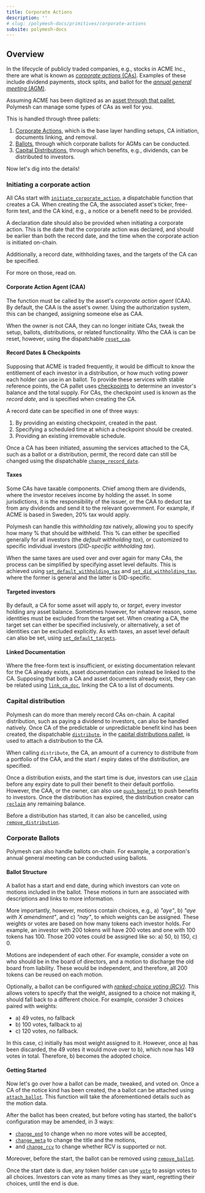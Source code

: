 ```yaml
---
title: Corporate Actions
description: ''
# slug: /polymesh-docs/primitives/corporate-actions
subsite: polymesh-docs
---
```


## Overview

[ca]: https://en.wikipedia.org/wiki/Corporate_action
[agm]: https://en.wikipedia.org/wiki/Annual_general_meeting
[asset]: https://github.com/PolymathNetwork/polymesh_docs/blob/master/Polymesh/docs/assets.md
[pallet_ca]: https://docs.polymesh.live/pallet_corporate_actions/index.html
[pallet_ballot]: https://docs.polymesh.live/pallet_corporate_actions/ballot/index.html
[pallet_dist]: https://docs.polymesh.live/pallet_corporate_actions/distribution/index.html
[checkpoints]: https://github.com/PolymathNetwork/polymesh_docs/blob/master/Polymesh/docs/assets.md#checkpoints
[`initiate_corporate_action`]: https://docs.polymesh.live/pallet_corporate_actions/enum.Call.html#variant.initiate_corporate_action
[`reset_caa`]: https://docs.polymesh.live/pallet_corporate_actions/enum.Call.html#variant.remove_ca
[`change_record_date`]: https://docs.polymesh.live/pallet_corporate_actions/enum.Call.html#variant.change_record_date
[`set_default_withholding_tax`]: https://docs.polymesh.live/pallet_corporate_actions/enum.Call.html#variant.set_default_withholding_tax
[`set_did_withholding_tax`]: https://docs.polymesh.live/pallet_corporate_actions/enum.Call.html#variant.set_did_withholding_tax
[`set_default_targets`]: https://docs.polymesh.live/pallet_corporate_actions/enum.Call.html#variant.set_default_targets
[`link_ca_doc`]: https://docs.polymesh.live/pallet_corporate_actions/enum.Call.html#variant.link_ca_doc
[`distribute`]: https://docs.polymesh.live/pallet_corporate_actions/distribution/enum.Call.html#variant.distribute
[`claim`]: https://docs.polymesh.live/pallet_corporate_actions/distribution/enum.Call.html#variant.claim
[`push_benefit`]: https://docs.polymesh.live/pallet_corporate_actions/distribution/enum.Call.html#variant.push_benefit
[`reclaim`]: https://docs.polymesh.live/pallet_corporate_actions/distribution/enum.Call.html#variant.reclaim
[`remove_distribution`]: https://docs.polymesh.live/pallet_corporate_actions/distribution/enum.Call.html#variant.remove_distribution
[`attach_ballot`]: https://docs.polymesh.live/pallet_corporate_actions/ballot/enum.Call.html#variant.attach_ballot
[rcv]: https://en.wikipedia.org/wiki/Ranked_voting
[`change_end`]: https://docs.polymesh.live/pallet_corporate_actions/ballot/enum.Call.html#variant.change_end
[`change_meta`]: https://docs.polymesh.live/pallet_corporate_actions/ballot/enum.Call.html#variant.change_meta
[`change_rcv`]: https://docs.polymesh.live/pallet_corporate_actions/ballot/enum.Call.html#variant.change_rcv
[`remove_ballot`]: https://docs.polymesh.live/pallet_corporate_actions/ballot/enum.Call.html#variant.remove_ballot
[`vote`]: https://docs.polymesh.live/pallet_corporate_actions/ballot/enum.Call.html#variant.vote

In the lifecycle of publicly traded companies, e.g., stocks in ACME Inc., there are what is known as [_corporate actions_ (CAs)][ca]. Examples of these include dividend payments, stock splits, and ballot for the [_annual general meeting_ (AGM)][agm].

Assuming ACME has been digitized as an [asset through that pallet][asset], Polymesh can manage some types of CAs as well for you.

This is handled through three pallets:

1. [Corporate Actions][pallet_ca], which is the base layer handling setups, CA initiation, documents linking, and removal.
2. [Ballots][pallet_ballot], through which corporate ballots for AGMs can be conducted.
3. [Capital Distributions][pallet_dist], through which benefits, e.g., dividends, can be distributed to investors.

Now let's dig into the details!

### Initiating a corporate action

All CAs start with [`initiate_corporate_action`], a dispatchable function that creates a CA.
When creating the CA, the associated asset's ticker, free-form text, and the CA kind, e.g., a notice or a benefit need to be provided.

A declaration date should also be provided when initiating a corporate action. This is the date that the corporate action was declared, and should be earlier than both the record date, and the time when the corporate action is initiated on-chain.

Additionally, a record date, withholding taxes, and the targets of the CA can be specified.

For more on those, read on.

#### Corporate Action Agent (CAA)

The function must be called by the asset's _corporate action agent_ (CAA). By default, the CAA is the asset's owner. Using the authorization system, this can be changed, assigning someone else as CAA.

When the owner is not CAA, they can no longer initiate CAs, tweak the setup, ballots, distributions, or related functionality. Who the CAA is can be reset, however, using the dispatchable [`reset_caa`].

#### Record Dates & Checkpoints

Supposing that ACME is traded frequently, it would be difficult to know the entitlement of each investor in a distribution, or how much voting power each holder can use in an ballot.
To provide these services with stable reference points, the CA pallet uses [checkpoints] to determine an investor's balance and the total supply.
For CAs, the checkpoint used is known as the _record date_, and is specified when creating the CA.

A record date can be specified in one of three ways:

1. By providing an existing checkpoint, created in the past.
2. Specifying a scheduled time at which a checkpoint should be created.
3. Providing an existing irremovable schedule.

Once a CA has been initiated, assuming the services attached to the CA, such as a ballot or a distribution, permit, the record date can still be changed using the dispatchable [`change_record_date`].

#### Taxes

Some CAs have taxable components. Chief among them are dividends, where the investor receives income by holding the asset. In some jurisdictions, it is the responsibility of the issuer, or the CAA to deduct tax from any dividends and send it to the relevant government. For example, if ACME is based in Sweden, 20% tax would apply.

Polymesh can handle this _withholding tax_ natively, allowing you to specify how many % that should be withheld. This % can either be specified generally for all investors (the _default withholding tax_), or customized to specific individual investors (_DID-specific withholding tax_).

When the same taxes are used over and over again for many CAs, the process can be simplified by specifying asset level defaults. This is achieved using [`set_default_withholding_tax`] and [`set_did_withholding_tax`], where the former is general and the latter is DID-specific.

#### Targeted investors

By default, a CA for some asset will apply to, or _target_, every investor holding any asset balance. Sometimes however, for whatever reason, some identities must be excluded from the target set. When creating a CA, the target set can either be specified inclusively, or alternatively, a set of identities can be excluded explicitly. As with taxes, an asset level default can also be set, using [`set_default_targets`].

#### Linked Documentation

Where the free-form text is insufficient, or existing documentation relevant for the CA already exists, asset documentation can instead be linked to the CA. Supposing that both a CA and asset documents already exist, they can be related using [`link_ca_doc`], linking the CA to a list of documents.

### Capital distribution

Polymesh can do more than merely record CAs on-chain. A capital distribution, such as paying a dividend to investors, can also be handled natively. Once CA of the predictable or unpredictable benefit kind has been created, the dispatchable [`distribute`], in the [capital distributions pallet][pallet_dist], is used to attach a distribution to the CA.

When calling `distribute`, the CA, an amount of a currency to distribute from a portfolio of the CAA, and the start / expiry dates of the distribution, are specified.

Once a distribution exists, and the start time is due, investors can use [`claim`] before any expiry date to pull their benefit to their default portfolio. However, the CAA, or the owner, can also use [`push_benefit`] to push benefits to investors. Once the distribution has expired, the distribution creator can [`reclaim`] any remaining balance.

Before a distribution has started, it can also be cancelled, using [`remove_distribution`].

### Corporate Ballots

Polymesh can also handle ballots on-chain. For example, a corporation's annual general meeting can be conducted using ballots.

#### Ballot Structure

A ballot has a start and end date, during which investors can vote on motions included in the ballot. These motions in turn are associated with descriptions and links to more information.

More importantly, however, motions contain choices, e.g., a) _"aye"_, b) _"aye with X amendment"_, and c) _"nay"_, to which weights can be assigned. These weights or votes are based on how many tokens each investor holds. For example, an investor with 200 tokens will have 200 votes and one with 100 tokens has 100. Those 200 votes could be assigned like so: a) 50, b) 150, c) 0.

Motions are independent of each other. For example, consider a vote on who should be in the board of directors, and a motion to discharge the old board from liability. These would be independent, and therefore, all 200 tokens can be reused on each motion.

Optionally, a ballot can be configured with [_ranked-choice voting (RCV)_][rcv]. This allows voters to specify that the weight, assigned to a choice not making it, should fall back to a different choice. For example, consider 3 choices paired with weights:

- a) 49 votes, no fallback
- b) 100 votes, fallback to a)
- c) 120 votes, no fallback.

In this case, c) initially has most weight assigned to it. However, once a) has been discarded, the 49 votes it would move over to b), which now has 149 votes in total. Therefore, b) becomes the adopted choice.

#### Getting Started

Now let's go over how a ballot can be made, tweaked, and voted on. Once a CA of the notice kind has been created, the a ballot can be attached using [`attach_ballot`]. This function will take the aforementioned details such as the motion data.

After the ballot has been created, but before voting has started, the ballot's configuration may be amended, in 3 ways:

- [`change_end`] to change when no more votes will be accepted,
- [`change_meta`] to change the title and the motions,
- and [`change_rcv`] to change whether RCV is supported or not.

Moreover, before the start, the ballot can be removed using [`remove_ballot`].

Once the start date is due, any token holder can use [`vote`] to assign votes to all choices. Investors can vote as many times as they want, regretting their choices, until the end is due.

